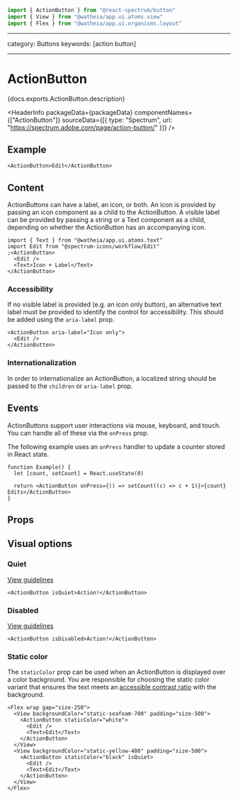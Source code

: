 <!-- Copyright 2020 Adobe. All rights reserved.
This file is licensed to you under the Apache License, Version 2.0 (the "License");
you may not use this file except in compliance with the License. You may obtain a copy
of the License at http://www.apache.org/licenses/LICENSE-2.0
Unless required by applicable law or agreed to in writing, software distributed under
the License is distributed on an "AS IS" BASIS, WITHOUT WARRANTIES OR REPRESENTATIONS
OF ANY KIND, either express or implied. See the License for the specific language
governing permissions and limitations under the License. -->



```jsx import
import { ActionButton } from "@react-spectrum/button"
import { View } from "@watheia/app.ui.atoms.view"
import { Flex } from "@watheia/app.ui.organisms.layout"
```

---

category: Buttons
keywords: [action button]

---

# ActionButton

<p>{docs.exports.ActionButton.description}</p>

<HeaderInfo
  packageData={packageData}
  componentNames={["ActionButton"]}
  sourceData={[{ type: "Spectrum", url: "https://spectrum.adobe.com/page/action-button/" }]}
/>

## Example

```tsx example
<ActionButton>Edit</ActionButton>
```

## Content

ActionButtons can have a label, an icon, or both. An icon is provided by passing an icon component as a child to the ActionButton.
A visible label can be provided by passing a string or a Text component as a child, depending on whether the ActionButton has an accompanying icon.

```tsx example
import { Text } from "@watheia/app.ui.atoms.text"
import Edit from "@spectrum-icons/workflow/Edit"
;<ActionButton>
  <Edit />
  <Text>Icon + Label</Text>
</ActionButton>
```

### Accessibility

If no visible label is provided (e.g. an icon only button),
an alternative text label must be provided to identify the control for accessibility. This should be added using
the `aria-label` prop.

```tsx example
<ActionButton aria-label="Icon only">
  <Edit />
</ActionButton>
```

### Internationalization

In order to internationalize an ActionButton, a localized string should be passed to the `children` or `aria-label` prop.

## Events

ActionButtons support user interactions via mouse, keyboard, and touch. You can handle all of these via the `onPress`
prop.

The following example uses an `onPress` handler to update a counter stored in React state.

```tsx example
function Example() {
  let [count, setCount] = React.useState(0)

  return <ActionButton onPress={() => setCount((c) => c + 1)}>{count} Edits</ActionButton>
}
```

## Props

<PropTable component={docs.exports.ActionButton} links={docs.links} />

## Visual options

### Quiet

[View guidelines](https://spectrum.adobe.com/page/action-button/#Quiet)

```tsx example
<ActionButton isQuiet>Action!</ActionButton>
```

### Disabled

[View guidelines](https://spectrum.adobe.com/page/action-button/#Disabled)

```tsx example
<ActionButton isDisabled>Action!</ActionButton>
```

### Static color

The `staticColor` prop can be used when an ActionButton is displayed over a color background. You are responsible for
choosing the static color variant that ensures the text meets an
[accessible contrast ratio](https://developer.mozilla.org/en-US/docs/Web/Accessibility/Understanding_WCAG/Perceivable/Color_contrast)
with the background.

```tsx example
<Flex wrap gap="size-250">
  <View backgroundColor="static-seafoam-700" padding="size-500">
    <ActionButton staticColor="white">
      <Edit />
      <Text>Edit</Text>
    </ActionButton>
  </View>
  <View backgroundColor="static-yellow-400" padding="size-500">
    <ActionButton staticColor="black" isQuiet>
      <Edit />
      <Text>Edit</Text>
    </ActionButton>
  </View>
</Flex>
```
